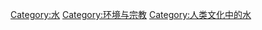 {{Commonscat|Water in religion}}

[[Category:水|Category:水]]
[[Category:环境与宗教|Category:环境与宗教]]
[[Category:人类文化中的水|Category:人类文化中的水]]